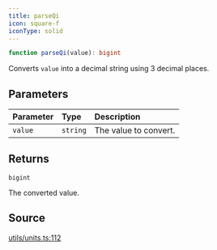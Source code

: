 ```yaml
---
title: parseQi
icon: square-f
iconType: solid
---
```


```ts
function parseQi(value): bigint
```

Converts `value` into a decimal string using 3 decimal places.

## Parameters

| Parameter | Type | Description |
| :------ | :------ | :------ |
| `value` | `string` | The value to convert. |

## Returns

`bigint`

The converted value.

## Source

[utils/units.ts:112](https://github.com/dominant-strategies/quais.js/blob/c917e0989e665998ec2ac2eca2d080b032686e60/src/utils/units.ts#L112)
